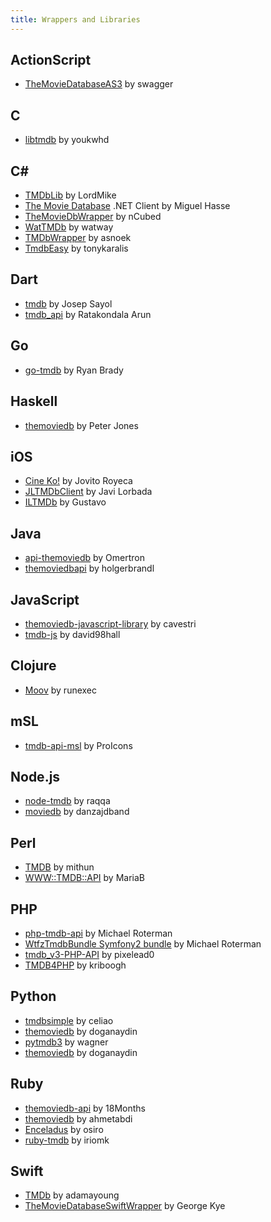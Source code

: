 ```yaml
---
title: Wrappers and Libraries
--- 
```

## ActionScript
- [TheMovieDatabaseAS3](https://github.com/swagnag/TheMovieDatabaseAS3) by swagger

## C
- [libtmdb](https://github.com/youkwhd/libtmdb) by youkwhd

## C#
- [TMDbLib](https://github.com/LordMike/TMDbLib/) by LordMike
- [The Movie Database](http://www.nuget.org/packages/Hasseware.TheMovieDB/) .NET Client by Miguel Hasse
- [TheMovieDbWrapper](https://github.com/nCubed/TheMovieDbWrapper/) by nCubed
- [WatTMDb](http://wattmdb.codeplex.com/) by watway
- [TMDbWrapper](https://github.com/Fishes/TMDbWrapper/) by asnoek
- [TmdbEasy](https://github.com/tonykaralis/TmdbEasy) by tonykaralis

## Dart
- [tmdb](https://pub.dartlang.org/packages/tmdb) by Josep Sayol
- [tmdb_api](https://pub.dev/packages/tmdb_api) by Ratakondala Arun

## Go
- [go-tmdb](v) by Ryan Brady

## Haskell
- [themoviedb](http://hackage.haskell.org/package/themoviedb/) by Peter Jones

## iOS
- [Cine Ko!](https://github.com/jovito-royeca/Cineko/) by Jovito Royeca
- [JLTMDbClient](https://github.com/JaviLorbada/JLTMDbClient/) by Javi Lorbada
- [ILTMDb](https://github.com/WatchApp/ILTMDb/) by Gustavo

## Java
- [api-themoviedb](https://github.com/Omertron/api-themoviedb/) by Omertron
- [themoviedbapi](https://github.com/holgerbrandl/themoviedbapi/) by holgerbrandl

## JavaScript
- [themoviedb-javascript-library](https://github.com/cavestri/themoviedb-javascript-library/) by cavestri
- [tmdb-js](https://github.com/david98hall/tmdb-js/) by david98hall

## Clojure
- [Moov](https://github.com/runexec/Moov/) by runexec

## mSL
- [tmdb-api-msl](https://github.com/ProIcons/tmdb-api-msl/) by ProIcons

## Node.js
- [node-tmdb](https://github.com/raqqa/node-tmdb/) by raqqa
- [moviedb](https://github.com/danzajdband/moviedb/) by danzajdband

## Perl
- [TMDB](https://metacpan.org/release/TMDB/) by mithun
- [WWW::TMDB::API](http://search.cpan.org/~mariab/) by MariaB

## PHP
- [php-tmdb-api](https://github.com/wtfzdotnet/php-tmdb-api/) by Michael Roterman
- [WtfzTmdbBundle Symfony2 bundle](https://github.com/wtfzdotnet/WtfzTmdbBundle/) by Michael Roterman
- [tmdb_v3-PHP-API](https://github.com/pixelead0/tmdb_v3-PHP-API-/) by pixelead0
- [TMDB4PHP](https://github.com/kriboogh/TMDB4PHP/) by kriboogh

## Python
- [tmdbsimple](https://github.com/celiao/tmdbsimple/) by celiao
- [themoviedb](https://pypi.python.org/pypi/tmdb3/) by doganaydin
- [pytmdb3](https://github.com/wagnerrp/pytmdb3/) by wagner
- [themoviedb](https://github.com/doganaydin/themoviedb/) by doganaydin

## Ruby
- [themoviedb-api](https://github.com/18Months/themoviedb-api/) by 18Months
- [themoviedb](https://github.com/ahmetabdi/themoviedb/) by ahmetabdi
- [Enceladus](https://github.com/osiro/enceladus/) by osiro
- [ruby-tmdb](https://github.com/Irio/ruby-tmdb/) by iriomk

## Swift
- [TMDb](https://github.com/adamayoung/TMDb) by adamayoung
- [TheMovieDatabaseSwiftWrapper](https://github.com/gkye/TheMovieDatabaseSwiftWrapper/) by George Kye